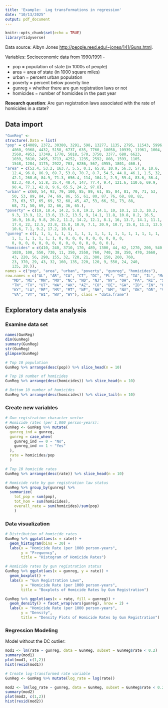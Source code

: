 ```yaml
---
title: 'Example:  Log transformations in regression'
date: "10/13/2025"
output: pdf_document
---
```


```r
knitr::opts_chunk$set(echo = TRUE)
library(tidyverse)
```

Data source: Albyn Jones [http://people.reed.edu/~jones/141/Guns.html](http://people.reed.edu/~jones/141/Guns.html).

Variables: Socioeconomic data from 1990/1991 -

* pop = population of state (in 1000s of people)
* area = area of state (in 1000 square miles)
* urban = percent urban population
* poverty = percent below poverty line
* gunreg = whether there are gun registration laws or not
* homicides = number of homicides in the past year


**Research question**: Are gun registration laws associated with the rate of homicides in a state?

## Data import

```r
"GunReg" <- 
structure(.Data = list(
"pop" = c(4089, 2372, 30380, 3291, 598, 13277, 1135, 2795, 11543, 5996, 
   4860, 9368, 4432, 5158, 6737, 635, 7760, 18058, 10939, 11961, 1004,
   3560, 4953, 17349, 1770, 5018, 570, 3750, 3377, 680, 6623,
   1039, 5610, 2495, 3713, 4252, 1235, 2592, 808, 1593, 1105,
   1548, 1284, 3175, 2922, 703, 6286, 567, 4955, 1801, 460.), 
"area" = c(52.4, 53.2, 163.7, 5.5, 0.1, 65.8, 10.9, 56.3, 57.9, 10.6, 
   12.4, 96.8, 86.9, 69.7, 53.8, 70.7, 8.7, 54.5, 44.8, 46.1, 1.5, 32, 
   42.1, 268.6, 84.9, 71.3, 656.4, 114, 104.1, 2.5, 59.4, 83.6, 36.4, 
   82.3, 40.4, 51.8, 35.4, 48.4, 147, 77.4, 9.4, 121.6, 110.6, 69.9, 
   98.4, 77.1, 42.8, 9.6, 65.5, 24.2, 97.8), 
"urban" = c(60, 54, 93, 79, 100, 85, 89, 61, 85, 84, 81, 70, 71, 53, 
   50, 53, 89, 84, 74, 69, 86, 55, 61, 80, 87, 76, 68, 88, 82,
   73, 63, 57, 65, 69, 52, 68, 45, 47, 53, 66, 51, 73, 88,
   68, 71, 50, 69, 32, 66, 36, 65.), 
"poverty" = c(19, 18.4, 14.2, 5.8, 19.2, 14.1, 10, 10.1, 13.3, 10.2, 
   9.3, 13.9, 12, 13.6, 13.2, 13.5, 9, 14.1, 11.8, 10.8, 8.2, 16.5, 
   16.9, 16.8, 9.8, 26.2, 11.2, 14.2, 12.1, 8.1, 16, 13.7, 14.1, 11.1, 
   17.4, 22, 12.5, 23.8, 15.8, 10.9, 7.1, 20.9, 10.7, 15.8, 11.3, 13.5, 
   10.6, 7.1, 9.2, 17.2, 10.6), 
"gunreg" = c(1, 1, 1, 1, 1, 1, 1, 1, 1, 1, 1, 1, 1, 1, 1, 1, 1, 1, 1,
   1, 1, 1, 1, 1, 1, 1, 0, 0, 0, 0, 0, 0, 0, 0, 0, 0,
   0, 0, 0, 0, 0, 0, 0, 0, 0, 0, 0, 0, 0, 0, 0.), 
"homicides" = c(410, 240, 3710, 170, 489, 1300, 44, 62, 1270, 200, 540, 
   1020, 100, 550, 730, 11, 350, 2550, 760, 740, 38, 350, 470, 2660,
   43, 220, 56, 290, 155, 32, 720, 21, 380, 150, 260, 760,
   23, 370, 29, 43, 32, 160, 135, 220, 120, 9, 550, 24, 240,
   135, 20.)), 
names = c("pop", "area", "urban", "poverty", "gunreg", "homicides"), 
row.names = c("AL", "AR", "CA", "CT", "DC", "FL", "HI", "IA", "IL", "MA", 
   "MD", "MI", "MN", "MO", "NC", "ND", "NJ", "NY", "OH", "PA", "RI", "SC", 
   "TN", "TX", "UT", "WA", "AK", "AZ", "CO", "DE", "GA", "ID", "IN", "KS", 
   "KY", "LA", "ME", "MS", "MT", "NE", "NH", "NM", "NV", "OK", "OR", "SD", 
   "VA", "VT", "WI", "WV", "WY"), class = "data.frame")
```

## Exploratory data analysis

### Examine data set
```r
names(GunReg)
dim(GunReg)
summary(GunReg)
str(GunReg)
glimpse(GunReg)

# Top 10 population
GunReg %>% arrange(desc(pop)) %>% slice_head(n = 10)

# Top 10 number of homicides
GunReg %>% arrange(desc(homicides)) %>% slice_head(n = 10)

# Bottom 10 number of homicides
GunReg %>% arrange(desc(homicides)) %>% slice_tail(n = 10)

```

### Create new variables
```r
# Gun registration character vector
# Homicide rates (per 1,000 person-years):
GunReg <- GunReg %>% mutate(
  gunreg_ind = gunreg,
  gunreg = case_when(
    gunreg_ind == 0 ~ "No",
    gunreg_ind == 1 ~ "Yes"
  ),
  rate = homicides/pop
  )

# Top 10 homicide rates
GunReg %>% arrange(desc(rate)) %>% slice_head(n = 10)

# Homicide rate by gun registration law status
GunReg %>% group_by(gunreg) %>%
  summarize(
    tot_pop = sum(pop),
    tot_hom = sum(homicides),
    overall_rate = sum(homicides)/sum(pop)
    )
```
### Data visualization

```r
# Distribution of homicide rates
GunReg %>% ggplot(aes(x = rate)) +
  geom_histogram(bins = 30) +
  labs(x = "Homicide Rate (per 1000 person-years",
       y = "Frequency",
       title = "Histogram of Homicide Rates")

# Homicide rates by gun registration status
GunReg %>% ggplot(aes(x = gunreg, y = rate)) +
  geom_boxplot() +
  labs(x = "Gun Registration Laws",
       y = "Homicide Rate (per 1000 person-years",
       title = "Boxplots of Homicide Rates by Gun Registration")

GunReg %>% ggplot(aes(x = rate, fill = gunreg)) +
  geom_density() + facet_wrap(vars(gunreg), nrow = 2) +
  labs(x = "Homicide Rate (per 1000 person-years",
       y = "Density",
       title = "Density Plots of Homicide Rates by Gun Registration")
```

### Regression Modeling

Model without the DC outlier:

```r
mod1 <- lm(rate ~ gunreg, data = GunReg, subset = GunReg$rate < 0.2)
summary(mod1)
plot(mod1, c(1,2))
hist(resid(mod1))
```

```r
# Create log-transformed rate variable
GunReg <- GunReg %>% mutate(log_rate = log(rate))

mod2 <- lm(log_rate ~ gunreg, data = GunReg, subset = GunReg$rate < 0.2)
summary(mod2)
plot(mod2, c(1,2))
hist(resid(mod2))
```